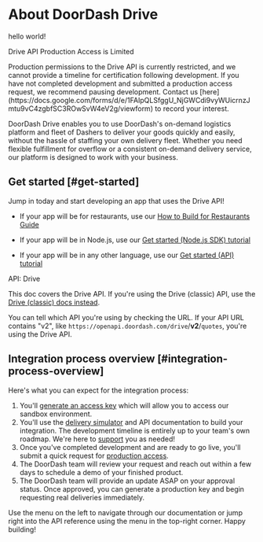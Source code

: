 # About DoorDash Drive

hello world!

Drive API Production Access is Limited

<Warning>
Production permissions to the Drive API is currently restricted, and we cannot provide a timeline for certification following development. If you have not completed development and submitted a production access request, we recommend pausing development. Contact us [here](https://docs.google.com/forms/d/e/1FAIpQLSfggU_NjGWCdi9vyWUicrnzJmtu9vC4zgbfSC3ROwSvW4eV2g/viewform) to record your interest.
</Warning>

DoorDash Drive enables you to use DoorDash's on-demand logistics platform and fleet of Dashers to deliver your goods quickly and easily, without the hassle of staffing your own delivery fleet. Whether you need flexible fulfillment for overflow or a consistent on-demand delivery service, our platform is designed to work with your business.

## Get started \[#get-started]

Jump in today and start developing an app that uses the Drive API!

- If your app will be for restaurants, use our [How to Build for Restaurants Guide](https://developer.doordash.com/en-US/docs/drive/how_to/build_for_restaurants/)

- If your app will be in Node.js, use our [Get started (Node.js SDK) tutorial](/en-US/docs/drive/tutorials/get_started_sdk)

- If your app will be in any other language, use our [Get started (API) tutorial](/en-US/docs/drive/tutorials/get_started)

API: Drive

This doc covers the Drive API. If you're using the Drive (classic) API, use the [Drive (classic) docs instead](/en-US/docs/drive_classic/overview/about_drive_classic).

You can tell which API you're using by checking the URL. If your API URL contains "v2", like `https://openapi.doordash.com/drive`/**v2**/`quotes`, you're using the Drive API.

## Integration process overview \[#integration-process-overview]

Here's what you can expect for the integration process:

1. You'll [generate an access key](/en-US/docs/drive/how_to/manage_credentials) which will allow you to access our sandbox environment.
2. You'll use the [delivery simulator](/en-US/docs/drive/how_to/use_delivery_simulator) and API documentation to build your integration. The development timeline is entirely up to your team's own roadmap. We're here to [support](/en-US/docs/drive/support) you as needed!
3. Once you've completed development and are ready to go live, you'll submit a quick request for [production access](/en-US/docs/drive/how_to/get_production_access).
4. The DoorDash team will review your request and reach out within a few days to schedule a demo of your finished product.
5. The DoorDash team will provide an update ASAP on your approval status. Once approved, you can generate a production key and begin requesting real deliveries immediately.

Use the menu on the left to navigate through our documentation or jump right into the API reference using the menu in the top-right corner. Happy building!
